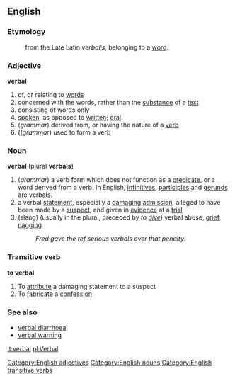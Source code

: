 ==English==
===Etymology===
:from the Late Latin ''verbalis'', belonging to a [[word]].

===Adjective===
'''verbal'''
#of, or relating to [[word]]s
#concerned with the words, rather than the [[substance]] of a [[text]]
#consisting of words only
#[[spoken]], as opposed to [[written]]; [[oral]].
#(''grammar'') derived from, or having the nature of a [[verb]]
#((''grammar'') used to form a verb

===Noun===
'''verbal''' (plural '''verbals''')
#(''grammar'') a verb form which does not function as a [[predicate]], or a word derived from a verb. In English, [[infinitive]]s, [[participle]]s and [[gerund]]s are verbals.
#a verbal [[statement]], especially a [[damaging]] [[admission]], alleged to have been made by a [[suspect]], and given in [[evidence]] at a [[trial]]
#(slang) (usually in the plural, preceded by ''to [[give]]'') verbal abuse, [[grief]], [[nag]]ging
#:''Fred gave the ref serious verbals over that penalty.''

===Transitive verb===
'''to verbal'''
#To [[attribute]] a damaging statement to a suspect
#To [[fabricate]] a [[confession]]

[[Category:English adjectives]]
[[Category:English nouns]]
[[Category:English transitive verbs]]
===See also===
*[[verbal diarrhoea]]
*[[verbal warning]]

[[it:verbal]]
[[pl:Verbal]]
